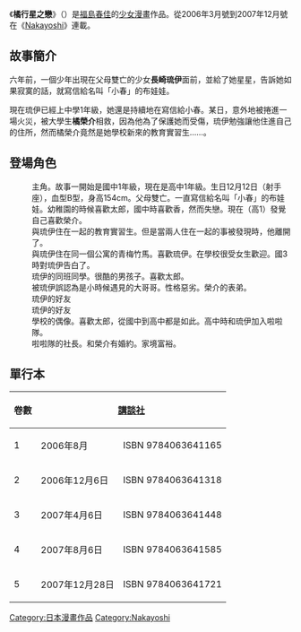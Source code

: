 {{noteTA
|T=zh-hans:橘行星之恋;zh-hant:橘行星之戀;zh-tw:橘行星之戀;zh-hk:香橙行星;zh-mo:香橙行星;
|1=zh-hans:橘行星之恋;zh-hant:橘行星之戀;zh-tw:橘行星之戀;zh-hk:香橙行星;zh-mo:香橙行星;
|2=zh-hans:琉伊;zh-hant:琉伊;zh-tw:琉伊;zh-hk:琉衣;zh-mo:琉衣;
|3=zh-hans:小春;zh-hant:小春;zh-tw:小春;zh-hk:晴;zh-mo:晴;
}}
{{Infobox animanga/Headerofja
|title= 橘行星之戀
|image= Orange Planet 1.jpg
|size= 200px
|caption= 
|japanese= オレンジ・プラネット
|english= Orange Planet
|kana= 
|romaji= 
|genre= [[少女漫畫|少女漫畫]]
}}
{{Infobox animanga/name
|original= 
|official= 
|formal= {{flagicon|Taiwan}} 橘行星-{}-之戀<br />{{flagicon|Hong Kong}} 香橙-{}-行星
|common= 
}}
{{Infobox animanga/Manga
|標題= 
|作者= [[福島春佳|福島春佳]]
|作畫= 
|出版社= {{flagicon|Japan}} [[講談社|講談社]]<br />{{flagicon|Taiwan}} [[長鴻出版社|長鴻出版社]]<br />{{flagicon|Hong Kong}} [[天下出版社|天下出版社]]
|其他出版社= 
|連載雜誌= [[Nakayoshi|Nakayoshi]]
|label= 
|發售日= 
|開始= 2006年3月號
|結束= 2007年12月號
|冊數= 全5卷
|話數= 
|其他= 
}}
{{Infobox animanga/Footerofja}}

《'''橘行星之戀'''》（{{lang-ja|オレンジ・プラネット}}）是[[福島春佳|福島春佳]]的[[少女漫畫|少女漫畫]]作品。從2006年3月號到2007年12月號在《[[Nakayoshi|Nakayoshi]]》連載。

==故事簡介==

六年前，一個少年出現在父母雙亡的少女'''長崎琉伊'''面前，並給了她星星，告訴她如果寂寞的話，就寫信給名叫「小春」的布娃娃。

現在琉伊已經上中學1年級，她還是持續地在寫信給小春。某日，意外地被捲進一場火災，被大學生'''橘榮介'''相救，因為他為了保護她而受傷，琉伊勉強讓他住進自己的住所，然而橘榮介竟然是她學校新來的教育實習生……。

==登場角色==
;{{nihongo|長崎琉伊|長崎 るい}}
:主角。故事一開始是國中1年級，現在是高中1年級。生日12月12日（射手座），血型B型，身高154cm。父母雙亡。一直寫信給名叫「小春」的布娃娃。幼稚園的時候喜歡太郎，國中時喜歡香，然而失戀。現在（高1）發覺自己喜歡榮介。
;{{nihongo|橘榮介|橘 栄介}}
:與琉伊住在一起的教育實習生。但是當兩人住在一起的事被發現時，他離開了。
;{{nihongo|甘夏太郎|甘夏 太郎}}
:與琉伊住在同一個公寓的青梅竹馬。喜歡琉伊。在學校很受女生歡迎。國3時對琉伊告白了。
;{{nihongo|中村香|中村 香}}
:琉伊的同班同學。很酷的男孩子。喜歡太郎。
;{{nihongo|柚原千晶|柚原 千晶}}
:被琉伊誤認為是小時候遇見的大哥哥。性格惡劣。榮介的表弟。
;{{nihongo|小梢|こずえ}}
:琉伊的好友
;{{nihongo|小織|オリちゃん}}
:琉伊的好友
;{{nihongo|花岡芽乃紗|花岡 めのあ}}
:學校的偶像。喜歡太郎，從國中到高中都是如此。高中時和琉伊加入啦啦隊。
;{{nihongo|千加學姐|チカ先輩}}
:啦啦隊的社長。和榮介有婚約。家境富裕。

==單行本==
{| class="wikitable"  style="text-align: center;"
|-
!卷數
!colspan="2"|{{flagicon|Japan}} [[講談社|講談社]]
!colspan="2"|{{flagicon|Taiwan}} [[長鴻出版社|長鴻出版社]]
|-
|1
|2006年8月||ISBN 9784063641165
|2007年9月19日
|-
|2
|2006年12月6日||ISBN 9784063641318
|2008年1月5日
|-
|3
|2007年4月6日||ISBN 9784063641448
|2008年4月25日
|-
|4
|2007年8月6日||ISBN 9784063641585
|2008年7月5日
|-
|5
|2007年12月28日||ISBN 9784063641721
|2008年9月20日
|}

{{DEFAULTSORT:Orange Planet}}
[[Category:日本漫畫作品|Category:日本漫畫作品]]
[[Category:Nakayoshi|Category:Nakayoshi]]
